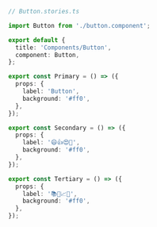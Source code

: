 ```ts
// Button.stories.ts

import Button from './button.component';

export default {
  title: 'Components/Button',
  component: Button,
};

export const Primary = () => ({
  props: {
    label: 'Button',
    background: '#ff0',
  },
});

export const Secondary = () => ({
  props: {
    label: '😄👍😍💯',
    background: '#ff0',
  },
});

export const Tertiary = () => ({
  props: {
    label: '📚📕📈🤓',
    background: '#ff0',
  },
});
```
